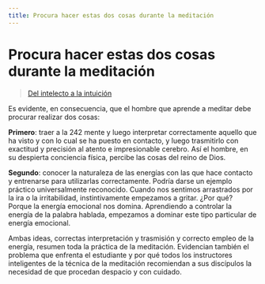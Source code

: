 ```yaml
---
title: Procura hacer estas dos cosas durante la meditación
---
```


# Procura hacer estas dos cosas durante la meditación

> [Del intelecto a la intuición](/del-intelecto-a-la-intuicion/precaucion-en-la-meditacion#en242)

Es evidente, en consecuencia, que el hombre que aprende a meditar debe procurar realizar dos cosas:

**Primero**: traer a la <Pin lang="en">242</Pin> mente y luego interpretar correctamente aquello que ha visto y con lo cual se ha puesto en contacto, y luego trasmitirlo con exactitud y precisión al atento e impresionable cerebro. Así el hombre, en su despierta conciencia física, percibe las cosas del reino de Dios.

**Segundo**: conocer la naturaleza de las energías con las que hace contacto y entrenarse para utilizarlas correctamente. Podría darse un ejemplo práctico universalmente reconocido. Cuando nos sentimos arrastrados por la ira o la irritabilidad, instintivamente empezamos a gritar. ¿Por qué? Porque la energía emocional nos domina. Aprendiendo a controlar la energía de la palabra hablada, empezamos a dominar este tipo particular de energía emocional.

Ambas ideas, correctas interpretación y trasmisión y correcto empleo de la energía, resumen toda la práctica de la meditación. Evidencian también el problema que enfrenta el estudiante y por qué todos los instructores inteligentes de la técnica de la meditación recomiendan a sus discípulos la necesidad de que procedan despacio y con cuidado.
